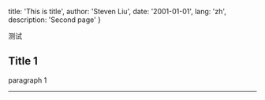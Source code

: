 
  title: 'This is title',
  author: 'Steven Liu',
  date: '2001-01-01',
  lang: 'zh',
  description: 'Second page'
}


<!-- content start here -->

测试

## Title 1
paragraph 1

---